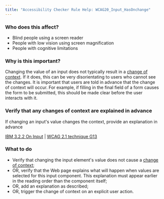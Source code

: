 ```yaml
---
title: "Accessibility Checker Rule Help: WCAG20_Input_HasOnchange"
---
```


<div className="toolHelp">
<Row>
<Column colLg={5} colMd={3} colSm={4} className="toolLeft">

### Who does this affect?

 * Blind people using a screen reader
 * People with low vision using screen magnification
 * People with cognitive limitations

### Why is this important?

Changing the value of an input does not typically result in a [change of context](https://www.w3.org/WAI/WCAG21/Understanding/on-focus.html#dfn-changes-of-context). If it does, this can be very disorientating to users who cannot see the changes. It is important that users are told in advance that the change of context will occur. For example, if filling in the final field of a form causes the form to be submitted, this should be made clear before the user interacts with it.

</Column>
<Column colLg={11} colMd={5} colSm={4} className="toolMain">

<div id="locLevel"></div>

### Verify that any changes of context are explained in advance
If changing an input's value changes the context, provide an explanation in advance

[IBM 3.2.2 On Input](http://www.ibm.com/able/guidelines/ci162/on_input.html) | [WCAG 2.1 technique G13](https://www.w3.org/WAI/WCAG21/Techniques/general/G13)

<div id="locSnippet"></div>

### What to do

 * Verify that changing the input element's value does not cause a [change of context](https://www.w3.org/WAI/WCAG21/Understanding/on-focus.html#dfn-changes-of-context);
 * OR, verify that the Web page explains what will happen when values are selected for this input component. This explanation must appear earlier in the reading order than the component itself;
 * OR, add an explanation as described;
 * OR, trigger the change of context on an explicit user action.

</Column>
</Row>
</div>
